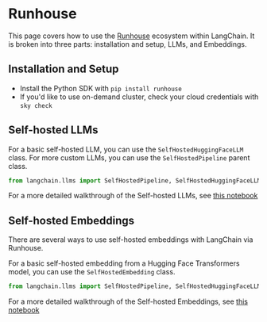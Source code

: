 # Runhouse

This page covers how to use the [Runhouse](https://github.com/run-house/runhouse) ecosystem within LangChain.
It is broken into three parts: installation and setup, LLMs, and Embeddings.

## Installation and Setup
- Install the Python SDK with `pip install runhouse`
- If you'd like to use on-demand cluster, check your cloud credentials with `sky check`

## Self-hosted LLMs
For a basic self-hosted LLM, you can use the `SelfHostedHuggingFaceLLM` class. For more
custom LLMs, you can use the `SelfHostedPipeline` parent class.

```python
from langchain.llms import SelfHostedPipeline, SelfHostedHuggingFaceLLM
```

For a more detailed walkthrough of the Self-hosted LLMs, see [this notebook](/docs/modules/model_io/models/llms/integrations/runhouse.html)

## Self-hosted Embeddings
There are several ways to use self-hosted embeddings with LangChain via Runhouse.

For a basic self-hosted embedding from a Hugging Face Transformers model, you can use 
the `SelfHostedEmbedding` class.
```python
from langchain.llms import SelfHostedPipeline, SelfHostedHuggingFaceLLM
```

For a more detailed walkthrough of the Self-hosted Embeddings, see [this notebook](/docs/integrations/text_embedding/self-hosted.html)
